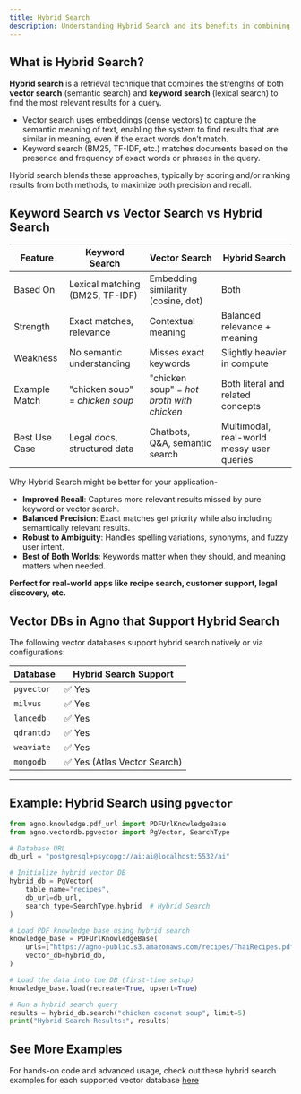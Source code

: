 ```yaml
---
title: Hybrid Search
description: Understanding Hybrid Search and its benefits in combining keyword and vector search for better results.
---
```


## What is Hybrid Search?

**Hybrid search** is a retrieval technique that combines the strengths of both **vector search** (semantic search) and **keyword search** (lexical search) to find the most relevant results for a query.

- Vector search uses embeddings (dense vectors) to capture the semantic meaning of text, enabling the system to find results that are similar in meaning, even if the exact words don’t match.
- Keyword search (BM25, TF-IDF, etc.) matches documents based on the presence and frequency of exact words or phrases in the query.

Hybrid search blends these approaches, typically by scoring and/or ranking results from both methods, to maximize both precision and recall.


## Keyword Search vs Vector Search vs Hybrid Search

| Feature                  | Keyword Search                     | Vector Search                       | Hybrid Search                              |
|--------------------------|------------------------------------|--------------------------------------|--------------------------------------------|
| Based On                | Lexical matching (BM25, TF-IDF)     | Embedding similarity (cosine, dot)   | Both                                        |
| Strength                | Exact matches, relevance            | Contextual meaning                   | Balanced relevance + meaning                |
| Weakness                | No semantic understanding           | Misses exact keywords                | Slightly heavier in compute                 |
| Example Match           | "chicken soup" = *chicken soup*     | "chicken soup" = *hot broth with chicken* | Both literal and related concepts       |
| Best Use Case           | Legal docs, structured data         | Chatbots, Q&A, semantic search       | Multimodal, real-world messy user queries   |

<Note>
Why Hybrid Search might be better for your application-

- **Improved Recall**: Captures more relevant results missed by pure keyword or vector search.
- **Balanced Precision**: Exact matches get priority while also including semantically relevant results.
- **Robust to Ambiguity**: Handles spelling variations, synonyms, and fuzzy user intent.
- **Best of Both Worlds**: Keywords matter when they should, and meaning matters when needed.

**Perfect for **real-world apps** like recipe search, customer support, legal discovery, etc.**
</Note>

## Vector DBs in Agno that Support Hybrid Search

The following vector databases support hybrid search natively or via configurations:

| Database      | Hybrid Search Support |
|---------------|-----------------------|
| `pgvector`    | ✅ Yes                |
| `milvus`      | ✅ Yes                |
| `lancedb`     | ✅ Yes                |
| `qdrantdb`    | ✅ Yes                |
| `weaviate`    | ✅ Yes                |
| `mongodb`     | ✅ Yes (Atlas Vector Search) |

---

## Example: Hybrid Search using `pgvector`

```python
from agno.knowledge.pdf_url import PDFUrlKnowledgeBase
from agno.vectordb.pgvector import PgVector, SearchType

# Database URL
db_url = "postgresql+psycopg://ai:ai@localhost:5532/ai"

# Initialize hybrid vector DB
hybrid_db = PgVector(
    table_name="recipes",
    db_url=db_url,
    search_type=SearchType.hybrid  # Hybrid Search
)

# Load PDF knowledge base using hybrid search
knowledge_base = PDFUrlKnowledgeBase(
    urls=["https://agno-public.s3.amazonaws.com/recipes/ThaiRecipes.pdf"],
    vector_db=hybrid_db,
)

# Load the data into the DB (first-time setup)
knowledge_base.load(recreate=True, upsert=True)

# Run a hybrid search query
results = hybrid_db.search("chicken coconut soup", limit=5)
print("Hybrid Search Results:", results)
```

## See More Examples
For hands-on code and advanced usage, check out these hybrid search examples for each supported vector database [here](../examples/concepts/hybrid-search/)